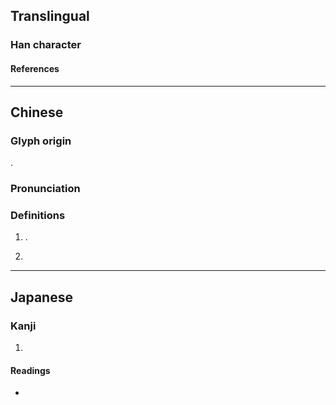 {{character info}}
==Translingual==

===Han character===
{{Han char|rn=38|rad=女|as=04|sn=7|four=41431|canj=VMMI|ids=⿰女云}}

====References====
{{Han ref|kx=0256.220|dkj=06088|dj=0521.020|hdz=21029.130|uh=5998}}

----

==Chinese==
{{zh-forms|alt=㜏,𡛍,𡞩,𡤀,𪔈}}

===Glyph origin===
{{Han etym}}
{{Han compound|女|云|ls=psc|c1=s|c2=p|t1=woman}}.

===Pronunciation===
{{zh-pron
|m=yún
|c=wan4
|mc=y
|oc=y
|ma=y
|cat=pn
}}

===Definitions===
{{zh-hanzi}}

# {{surname|zh|nodot=1}}.
# {{n-g|Used in [[female]] [[name]]s.}}

----

==Japanese==

===Kanji===
{{ja-kanji|grade=|rs=女04}}

# {{rfdef|ja|sort=女04}}

====Readings====
* {{ja-readings|on=[[うん]] (un)|kun=}}